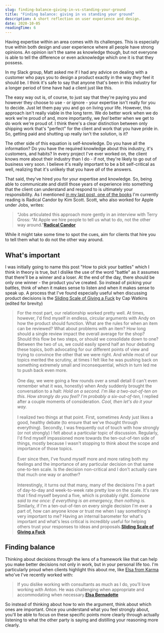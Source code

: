 ```yaml
---
slug: finding-balance-giving-in-vs-standing-your-ground
title: "Finding balance: giving in vs standing your ground"
description: A short reflection on user experience and design.
date: 2020-10-05
readingTime: 6
---
```


Having expertise within an area comes with its challenges. This is especially true within both design and user experience where all people have strong opinions. An opinion isn't the same as knowledge though, but not everyone is able to tell the difference or even acknowledge which one it is that they possess.

In my Slack group, Matt asked me if I had any advice on dealing with a customer who pays you to design a product exactly in the way *they* feel it should be. I think it's safe to say that anyone that's been in this industry for a longer period of time have had a client just like this.

The easy way out is, of course, to just say that they're paying you and however they choose to use - or ignore - your expertise isn't really for you to decide. Just let them pay you and go on living your life. However, this approach isn't really viable in the long term. We do better work when we do work we're proud of and, more importantly, we *feel* better when we get to do work we're proud of. I think there's a clear distinction between only shipping work that's "perfect" for the client and work that you have pride in. So, getting paid and shutting up really isn't the solution, is it?

The other side of this equation is self-knowledge. Do you have all the information? Do you have the required knowledge about this industry, it's customers, and habits? In every project I've ever worked on, the client knows more about their industry than I do - if not, they're likely to go out of business very soon. I believe it's really important to be a bit self-critical as well, realizing that it's unlikely that you have *all* of the answers.

That said, they've hired you for your expertise and knowledge. So, being able to communicate and distill those years of experience into something that the client can understand and respond to is ultimately your responsibility. As I mentioned <a href="/books-help-grow/">in my last post, one of the books</a> I'm currently reading is Radical Candor by Kim Scott. Scott, who also worked for Apple under Jobs, writes:

>“Jobs articulated this approach more gently in an interview with Terry Gross: “At Apple we hire people to tell us what to do, not the other way around.”**<a href="https://www.radicalcandor.com">Radical Candor</a>**

While it might take some time to spot the cues, aim for clients that hire you to tell them what to do not the other way around.

## What's important

I was initially going to name this post "How to pick your battles" which I think in theory is true, but I dislike the use of the word "battle" as it assumes that there'll be a winner and a loser. At the end of the day, there should be only one winner - the product you've created. So instead of picking your battles, think of when it makes sense to listen and when it makes sense to speak up. A process that I've found especially useful when discussing product decisions is the <a href="https://capwatkins.com/blog/the-sliding-scale-of-giving-a-fuck">Sliding Scale of Giving a Fuck</a> by Cap Watkins (edited for brevity)

>For the most part, our relationship worked pretty well. At times, however, I'd find myself in endless, circular arguments with Andy on how the product should function. What are the rules for when an item can be reviewed? What about problems with an item? How long should a single review impact the overall average for the shop? Should this flow be two steps, or should we consolidate down to one? Between the two of us, we could easily spend half an hour debating these topics, both advocating for our different points of view and trying to convince the other that we were right. And while most of our topics merited the scrutiny, at times I felt like he was pushing back on something extremely small and inconsequential, which in turn led me to push back even more.<br /><br />One day, we were going a few rounds over a small detail (I can't even remember what it was, honestly) when Andy suddenly brought the conversation to a halt:
*Hold on a second. I'm like a two-out-of-ten on this. How strongly do you feel?
I'm probably a six-out-of-ten,* I replied after a couple moments of consideration.
*Cool, then let's do it your way.*<br /><br />I realized two things at that point. First, sometimes Andy just likes a good, healthy debate (to ensure that we've thought through everything). Secondly, I was frequently out of touch with how strongly (or not strongly) I felt about a particular topic of discussion. Regularly, I'd find myself impassioned more towards the ten-out-of-ten side of things, mostly because I wasn't stopping to think about the scope and importance of those topics.<br /><br />Ever since then, I've found myself more and more rating both my feelings and the importance of any particular decision on that same one-to-ten scale. Is the decision non-critical and I don't actually care that much one way or another? <br /><br />Interestingly, it turns out that many, many of the decisions I'm a part of day-to-day and week-to-week rate pretty low on the scale. It's rare that I find myself beyond a five, which is probably right. *Someone said to me once: if everything is an emergency, then nothing is.* Similarly, if I'm a ten-out-of-ten on every single decision I'm ever a part of, how can anyone know or trust me when I say something's very important to me? Having an internal barometer for what's important and what's less critical is incredibly useful for helping others trust your responses to ideas and proposals.**<a href="https://capwatkins.com/blog/the-sliding-scale-of-giving-a-fuck">Sliding Scale of Giving a Fuck</a>**

## Finding balance

Thinking about decisions through the lens of a framework like that can help you make better decisions not only in work, but in your personal life too. I'm particularly proud when clients highlight this about me, like <a href="https://karma.life">Elsa from Karma</a> who've I've recently worked with:

> If you dislike working with consultants as much as I do, you’ll love working with Anton. He was challenging when appropriate and accommodating when necessary.**<a href="/testimonials/">Elsa Bernadotte</a>**

So instead of thinking about how to win the argument, think about which ones are important. Once you understand what you feel strongly about, you'll be able to focus on these specific points more clearly through actually listening to what the other party is saying and distilling your reasoning more clearly.